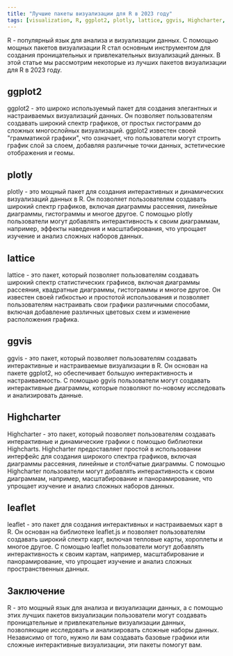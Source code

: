 ```yaml
---
title: "Лучшие пакеты визуализации для R в 2023 году"
tags: [visualization, R, ggplot2, plotly, lattice, ggvis, Highcharter, leaflet]
---
```



R - популярный язык для анализа и визуализации данных. С помощью мощных пакетов визуализации R стал основным инструментом для создания проницательных и привлекательных визуализаций данных. В этой статье мы рассмотрим некоторые из лучших пакетов визуализации для R в 2023 году.

<CiteDrive /> 

## ggplot2
ggplot2 - это широко используемый пакет для создания элегантных и настраиваемых визуализаций данных. Он позволяет пользователям создавать широкий спектр графиков, от простых гистограмм до сложных многослойных визуализаций. ggplot2 известен своей "грамматикой графики", что означает, что пользователи могут строить график слой за слоем, добавляя различные точки данных, эстетические отображения и геомы.

## plotly
plotly - это мощный пакет для создания интерактивных и динамических визуализаций данных в R. Он позволяет пользователям создавать широкий спектр графиков, включая диаграммы рассеяния, линейные диаграммы, гистограммы и многое другое. С помощью plotly пользователи могут добавлять интерактивность к своим диаграммам, например, эффекты наведения и масштабирования, что упрощает изучение и анализ сложных наборов данных.

## lattice
lattice - это пакет, который позволяет пользователям создавать широкий спектр статистических графиков, включая диаграммы рассеяния, квадратные диаграммы, гистограммы и многое другое. Он известен своей гибкостью и простотой использования и позволяет пользователям настраивать свои графики различными способами, включая добавление различных цветовых схем и изменение расположения графика.

## ggvis
ggvis - это пакет, который позволяет пользователям создавать интерактивные и настраиваемые визуализации в R. Он основан на пакете ggplot2, но обеспечивает большую интерактивность и настраиваемость. С помощью ggvis пользователи могут создавать интерактивные диаграммы, которые позволяют по-новому исследовать и анализировать данные.

## Highcharter
Highcharter - это пакет, который позволяет пользователям создавать интерактивные и динамические графики с помощью библиотеки Highcharts. Highcharter предоставляет простой в использовании интерфейс для создания широкого спектра графиков, включая диаграммы рассеяния, линейные и столбчатые диаграммы. С помощью Highcharter пользователи могут добавлять интерактивность к своим диаграммам, например, масштабирование и панорамирование, что упрощает изучение и анализ сложных наборов данных.

## leaflet
leaflet - это пакет для создания интерактивных и настраиваемых карт в R. Он основан на библиотеке leaflet.js и позволяет пользователям создавать широкий спектр карт, включая тепловые карты, хороплеты и многое другое. С помощью leaflet пользователи могут добавлять интерактивность к своим картам, например, масштабирование и панорамирование, что упрощает изучение и анализ сложных пространственных данных.

## Заключение
R - это мощный язык для анализа и визуализации данных, а с помощью этих лучших пакетов визуализации пользователи могут создавать проницательные и привлекательные визуализации данных, позволяющие исследовать и анализировать сложные наборы данных. Независимо от того, нужно ли вам создавать базовые графики или сложные интерактивные визуализации, эти пакеты помогут вам.